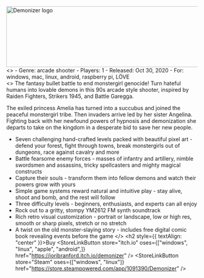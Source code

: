 

<div>
  <img
    class="logo"
    srcset={Logo}
    alt="Demonizer logo"
    width="640"
    height="160"
  />
  <section>
    <div style={{ textAlign: "left" }}>
      <Gallery />
<>
- Genre: arcade shooter
- Players: 1
- Released: Oct 30, 2020
- For: windows, mac, linux, android, raspberry pi, LÖVE
</>
    </div>
    <article style={{ textAlign: "left" }}>
<>
The fantasy bullet battle to end monstergirl genocide! Turn hateful humans into lovable demons in this 90s arcade style shooter, inspired by Raiden Fighters, Strikers 1945, and Battle Garegga.

The exiled princess Amelia has turned into a succubus and joined the peaceful monstergirl tribe. Then invaders arrive led by her sister Angelina. Fighting back with her newfound powers of hypnosis and demonization she departs to take on the kingdom in a desperate bid to save her new people.

- Seven challenging hand-crafted levels packed with beautiful pixel art - defend your forest, fight through towns, break monstergirls out of dungeons, race against cavalry and more
- Battle fearsome enemy forces - masses of infantry and artillery, nimble swordsmen and assassins, tricky spellcasters and mighty magical constructs
- Capture their souls - transform them into fellow demons and watch their powers grow with yours
- Simple game systems reward natural and intuitive play - stay alive, shoot and bomb, and the rest will follow
- Three difficulty levels - beginners, enthusiasts, and experts can all enjoy
- Rock out to a gritty, stompy YM2612 FM synth soundtrack
- Rich retro visual customization - portrait or landscape, low or high res, smooth or sharp pixels, stretch or no stretch
- A twist on the old monster-slaying story - includes free digital comic book revealing events before the game
</>
      <h2 style={{ textAlign: "center" }}>Buy</h2>
      <LinkButtons>
        <StoreLinkButton
          store="itch.io"
          oses={["windows", "linux", "apple", "android",]}
          href="https://ioribranford.itch.io/demonizer"
        />
        <StoreLinkButton
          store="Steam"
          oses={["windows", "linux"]}
          href="https://store.steampowered.com/app/1091390/Demonizer"
        />
      </LinkButtons>
    </article>
  </section>
</div>
